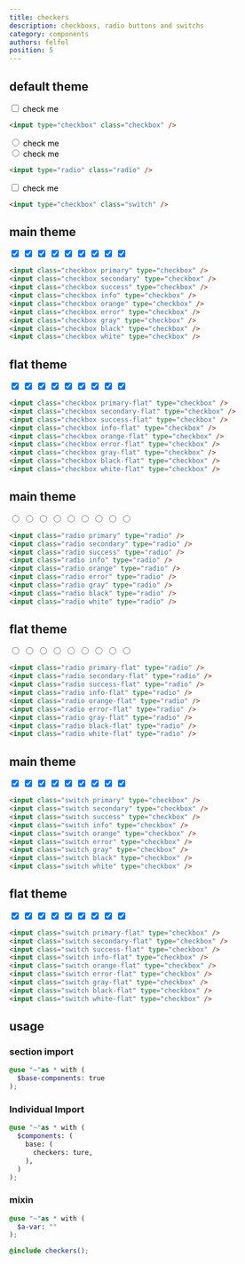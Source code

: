 ```yaml
---
title: checkers
description: checkboxs, radio buttons and switchs
category: components
authors: felfel
position: 5
---
```


## default theme

<BrowserBlock padding>
  <div class="form-part flex items-center gap-2">
    <input id="checkbox" class="checkbox" type="checkbox" />
    <label style="color: black;" for="checkbox" class="lable">
      check me
    </label>
  </div>
</BrowserBlock>

```html
<input type="checkbox" class="checkbox" />
```

<BrowserBlock padding>
    <div class="form-part flex items-center gap-2">
      <input id="switch-1" class="radio" type="radio" name="one" value="ture" />
      <label style="color: black;" for="switch-1">
        check me
      </label>
    </div>
    <div class="form-part flex items-center gap-2">
      <input
        id="switch-2"
        class="radio"
        type="radio"
        name="one"
        value="false"
      />
      <label style="color: black;" for="switch-2">
        check me
      </label>
    </div>

</BrowserBlock>

```html
<input type="radio" class="radio" />
```

<BrowserBlock padding>
    <div class="form-part flex items-center">
      <input id="switch" class="switch" type="checkbox" />
      <label style="color: black;" for="switch">check me</label>
    </div>
</BrowserBlock>


```html
<input type="checkbox" class="switch" />
```

## main theme

<BrowserBlock padding>
    <div class="form-part flex items-center">
      <input checked aria-label="checkbox" class="checkbox primary" type="checkbox" />
      <input checked aria-label="checkbox" class="checkbox secondary" type="checkbox" />
      <input checked aria-label="checkbox" class="checkbox success" type="checkbox" />
      <input checked aria-label="checkbox" class="checkbox info" type="checkbox" />
      <input checked aria-label="checkbox" class="checkbox orange" type="checkbox" />
      <input checked aria-label="checkbox" class="checkbox error" type="checkbox" />
      <input checked aria-label="checkbox" class="checkbox gray" type="checkbox" />
      <input checked aria-label="checkbox" class="checkbox black" type="checkbox" />
      <input checked aria-label="checkbox" class="checkbox white" type="checkbox" />
    </div>
</BrowserBlock>

```html
<input class="checkbox primary" type="checkbox" />
<input class="checkbox secondary" type="checkbox" />
<input class="checkbox success" type="checkbox" />
<input class="checkbox info" type="checkbox" />
<input class="checkbox orange" type="checkbox" />
<input class="checkbox error" type="checkbox" />
<input class="checkbox gray" type="checkbox" />
<input class="checkbox black" type="checkbox" />
<input class="checkbox white" type="checkbox" />
```

## flat theme

<BrowserBlock padding>
    <div class="form-part flex items-center">
      <input checked aria-label="checkbox" class="checkbox primary-flat" type="checkbox" />
      <input checked aria-label="checkbox" class="checkbox secondary-flat" type="checkbox" />
      <input checked aria-label="checkbox" class="checkbox success-flat" type="checkbox" />
      <input checked aria-label="checkbox" class="checkbox info-flat" type="checkbox" />
      <input checked aria-label="checkbox" class="checkbox orange-flat" type="checkbox" />
      <input checked aria-label="checkbox" class="checkbox error-flat" type="checkbox" />
      <input checked aria-label="checkbox" class="checkbox gray-flat" type="checkbox" />
      <input checked aria-label="checkbox" class="checkbox black-flat" type="checkbox" />
      <input checked aria-label="checkbox" class="checkbox white-flat" type="checkbox" />
    </div>
</BrowserBlock>

```html
<input class="checkbox primary-flat" type="checkbox" />
<input class="checkbox secondary-flat" type="checkbox" />
<input class="checkbox success-flat" type="checkbox" />
<input class="checkbox info-flat" type="checkbox" />
<input class="checkbox orange-flat" type="checkbox" />
<input class="checkbox error-flat" type="checkbox" />
<input class="checkbox gray-flat" type="checkbox" />
<input class="checkbox black-flat" type="checkbox" />
<input class="checkbox white-flat" type="checkbox" />
```

## main theme

<BrowserBlock padding>
    <div class="form-part flex items-center">
      <input aria-label="radio" class="radio primary" type="radio" />
      <input aria-label="radio" class="radio secondary" type="radio" />
      <input aria-label="radio" class="radio success" type="radio" />
      <input aria-label="radio" class="radio info" type="radio" />
      <input aria-label="radio" class="radio orange" type="radio" />
      <input aria-label="radio" class="radio error" type="radio" />
      <input aria-label="radio" class="radio gray" type="radio" />
      <input aria-label="radio" class="radio black" type="radio" />
      <input aria-label="radio" class="radio white" type="radio" />
    </div>
</BrowserBlock>

```html
<input class="radio primary" type="radio" />
<input class="radio secondary" type="radio" />
<input class="radio success" type="radio" />
<input class="radio info" type="radio" />
<input class="radio orange" type="radio" />
<input class="radio error" type="radio" />
<input class="radio gray" type="radio" />
<input class="radio black" type="radio" />
<input class="radio white" type="radio" />
```

## flat theme

<BrowserBlock padding>
    <div class="form-part flex items-center">
      <input aria-label="radio" class="radio  primary-flat" type="radio" />
      <input aria-label="radio" class="radio  secondary-flat" type="radio" />
      <input aria-label="radio" class="radio  success-flat" type="radio" />
      <input aria-label="radio" class="radio  info-flat" type="radio" /> 
      <input aria-label="radio" class="radio  orange-flat" type="radio" />
      <input aria-label="radio" class="radio  error-flat" type="radio" />
      <input aria-label="radio" class="radio  gray-flat" type="radio" />
      <input aria-label="radio" class="radio  black-flat" type="radio" />
      <input aria-label="radio" class="radio  white-flat" type="radio" />
    </div>
</BrowserBlock>

```html
<input class="radio primary-flat" type="radio" />
<input class="radio secondary-flat" type="radio" />
<input class="radio success-flat" type="radio" />
<input class="radio info-flat" type="radio" />
<input class="radio orange-flat" type="radio" />
<input class="radio error-flat" type="radio" />
<input class="radio gray-flat" type="radio" />
<input class="radio black-flat" type="radio" />
<input class="radio white-flat" type="radio" />
```

## main theme

<BrowserBlock padding>
    <div class="form-part flex items-center">
      <input checked aria-label="switch" class="switch primary" type="checkbox" />
      <input checked aria-label="switch" class="switch secondary" type="checkbox" />
      <input checked aria-label="switch" class="switch success" type="checkbox" />
      <input checked aria-label="switch" class="switch info" type="checkbox" />
      <input checked aria-label="switch" class="switch orange" type="checkbox" />
      <input checked aria-label="switch" class="switch error" type="checkbox" />
      <input checked aria-label="switch" class="switch gray" type="checkbox" />
      <input checked aria-label="switch" class="switch black" type="checkbox" />
      <input checked aria-label="switch" class="switch white" type="checkbox" />
    </div>
</BrowserBlock>

```html
<input class="switch primary" type="checkbox" />
<input class="switch secondary" type="checkbox" />
<input class="switch success" type="checkbox" />
<input class="switch info" type="checkbox" />
<input class="switch orange" type="checkbox" />
<input class="switch error" type="checkbox" />
<input class="switch gray" type="checkbox" />
<input class="switch black" type="checkbox" />
<input class="switch white" type="checkbox" />
```

## flat theme

<BrowserBlock padding>
    <div class="form-part flex items-center">
      <input checked aria-label="switch" class="switch primary-flat" type="checkbox" />
      <input checked aria-label="switch" class="switch secondary-flat" type="checkbox" />
      <input checked aria-label="switch" class="switch success-flat" type="checkbox" />
      <input checked aria-label="switch" class="switch info-flat" type="checkbox" />
      <input checked aria-label="switch" class="switch orange-flat" type="checkbox" />
      <input checked aria-label="switch" class="switch error-flat" type="checkbox" />
      <input checked aria-label="switch" class="switch gray-flat" type="checkbox" />
      <input checked aria-label="switch" class="switch black-flat" type="checkbox" />
      <input checked aria-label="switch" class="switch white-flat" type="checkbox" />
    </div>
</BrowserBlock>

```html
<input class="switch primary-flat" type="checkbox" />
<input class="switch secondary-flat" type="checkbox" />
<input class="switch success-flat" type="checkbox" />
<input class="switch info-flat" type="checkbox" />
<input class="switch orange-flat" type="checkbox" />
<input class="switch error-flat" type="checkbox" />
<input class="switch gray-flat" type="checkbox" />
<input class="switch black-flat" type="checkbox" />
<input class="switch white-flat" type="checkbox" />
```

## usage

### section import

```scss
@use "~"as * with (
  $base-components: true
);
```

### Individual Import

```scss
@use "~"as * with (
  $components: (
    base: (
      checkers: ture,
    ),
  )
);
```

### mixin

```scss
@use "~"as * with (
  $a-var: ""
);

@include checkers();
```
